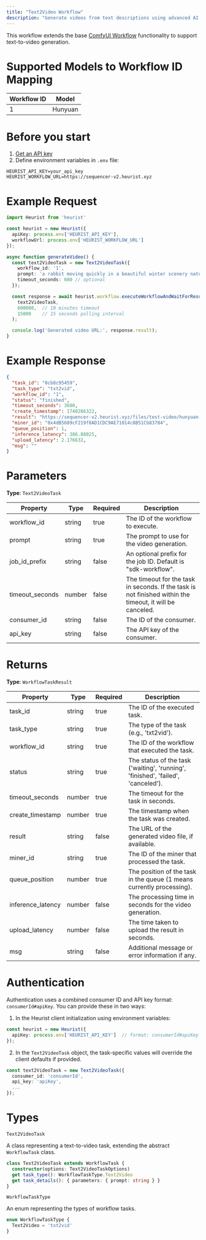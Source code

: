 ```yaml
---
title: "Text2Video Workflow"
description: "Generate videos from text descriptions using advanced AI models."
---
```


This workflow extends the base [ComfyUI Workflow](/dev-guide/heurist-sdk/comfyui-workflow) functionality to support text-to-video generation.

# Supported Models to Workflow ID Mapping

| Workflow ID | Model |
|-------------|-------|
| 1 | Hunyuan |

# Before you start

1. [Get an API key](https://heurist.ai/credits)
2. Define environment variables in `.env` file:

```
HEURIST_API_KEY=your_api_key
HEURIST_WORKFLOW_URL=https://sequencer-v2.heurist.xyz
```

# Example Request

```typescript
import Heurist from 'heurist'

const heurist = new Heurist({
  apiKey: process.env['HEURIST_API_KEY'],
  workflowUrl: process.env['HEURIST_WORKFLOW_URL']
});

async function generateVideo() {
  const text2VideoTask = new Text2VideoTask({
    workflow_id: '1',
    prompt: 'a rabbit moving quickly in a beautiful winter scenery nature trees sunset tracking camera',
    timeout_seconds: 600 // optional
  });

  const response = await heurist.workflow.executeWorkflowAndWaitForResult(
    text2VideoTask,
    600000,  // 10 minutes timeout
    15000    // 15 seconds polling interval
  );

  console.log('Generated video URL:', response.result);
}
```

# Example Response

```json
{
  "task_id": "0cb8c95459",
  "task_type": "txt2vid",
  "workflow_id": "1",
  "status": "finished",
  "timeout_seconds": 3600,
  "create_timestamp": 1740286322,
  "result": "https://sequencer-v2.heurist.xyz/files/test-video/hunyuan-fp8-0x4dB5689cF219f8AD1CDC9AE71014c8B51Cb83784-0cb8c95459.mp4",
  "miner_id": "0x4dB5689cF219f8AD1CDC9AE71014c8B51Cb83784",
  "queue_position": 1,
  "inference_latency": 386.88025,
  "upload_latency": 2.176632,
  "msg": ""
}
```

# Parameters

**Type**: `Text2VideoTask`

| Property | Type | Required | Description |
|----------|------|----------|-------------|
| workflow_id | string | true | The ID of the workflow to execute. |
| prompt | string | true | The prompt to use for the video generation. |
| job_id_prefix | string | false | An optional prefix for the job ID. Default is "sdk-workflow". |
| timeout_seconds | number | false | The timeout for the task in seconds. If the task is not finished within the timeout, it will be canceled. |
| consumer_id | string | false | The ID of the consumer. |
| api_key | string | false | The API key of the consumer. |

# Returns

**Type**: `WorkflowTaskResult`

| Property | Type | Required | Description |
|----------|------|----------|-------------|
| task_id | string | true | The ID of the executed task. |
| task_type | string | true | The type of the task (e.g., 'txt2vid'). |
| workflow_id | string | true | The ID of the workflow that executed the task. |
| status | string | true | The status of the task ('waiting', 'running', 'finished', 'failed', 'canceled'). |
| timeout_seconds | number | true | The timeout for the task in seconds. |
| create_timestamp | number | true | The timestamp when the task was created. |
| result | string | false | The URL of the generated video file, if available. |
| miner_id | string | true | The ID of the miner that processed the task. |
| queue_position | number | true | The position of the task in the queue (1 means currently processing). |
| inference_latency | number | false | The processing time in seconds for the video generation. |
| upload_latency | number | false | The time taken to upload the result in seconds. |
| msg | string | false | Additional message or error information if any. |

# Authentication
Authentication uses a combined consumer ID and API key format: `consumerId#apiKey`. You can provide these in two ways:

1. In the Heurist client initialization using environment variables:
```typescript
const heurist = new Heurist({
  apiKey: process.env['HEURIST_API_KEY']  // format: consumerId#apiKey
});
```

2. In the `Text2VideoTask` object, the task-specific values will override the client defaults if provided.
```typescript
const text2VideoTask = new Text2VideoTask({
  consumer_id: 'consumerId',
  api_key: 'apiKey',
  ...
});
```

# Types
`Text2VideoTask`

A class representing a text-to-video task, extending the abstract `WorkflowTask` class.
```typescript
class Text2VideoTask extends WorkflowTask {
  constructor(options: Text2VideoTaskOptions)
  get task_type(): WorkflowTaskType.Text2Video
  get task_details(): { parameters: { prompt: string } }
}
```
`WorkflowTaskType`

An enum representing the types of workflow tasks.
``` typescript
enum WorkflowTaskType {
  Text2Video = 'txt2vid'
}
```